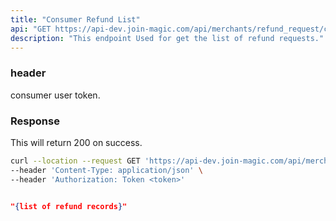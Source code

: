 ```yaml
---
title: "Consumer Refund List"
api: "GET https://api-dev.join-magic.com/api/merchants/refund_request/consumer_refund_list/"
description: "This endpoint Used for get the list of refund requests."
---
```


### header
<ParamField header="Authorization" type="string">
  consumer user token.
</ParamField>

### Response

<ResponseField name="success" type="number">
  This will return 200 on success.
</ResponseField>

<RequestExample>

```bash Example Request
curl --location --request GET 'https://api-dev.join-magic.com/api/merchants/refund_request/consumer_refund_list/' \
--header 'Content-Type: application/json' \
--header 'Authorization: Token <token>'
```

</RequestExample>

<ResponseExample>

```json Response

"{list of refund records}"
    
```

</ResponseExample>
